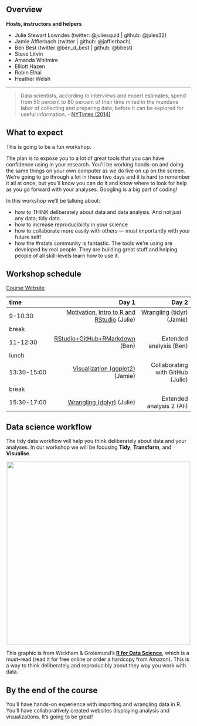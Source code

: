 <!--- 
title: "Software Carpentry Workshop at MBARI"
subtitle: "Reproducible science with R, RStudio, and GitHub" 
date: "November 30 — December 1, 2017"
output: 
  html_document
---
--->

## Overview

**Hosts, instructors and helpers**

- Julie Stewart Lowndes (twitter: @juliesquid | github: @jules32)
- Jamie Afflerbach (twitter | github: @jafflerbach)
- Ben Best (twitter @ben_d_best | github: @bbest)
- Steve Litvin
- Amanda Whitmire
- Elliott Hazen
- Robin Elhai 
- Heather Welsh

----

> Data scientists, according to interviews and expert estimates, spend from 50 percent to 80 percent of their time mired in the mundane labor of collecting and preparing data, before it can be explored for useful information. - [NYTimes (2014)](http://www.nytimes.com/2014/08/18/technology/for-big-data-scientists-hurdle-to-insights-is-janitor-work.html)

## What to expect

This is going to be a fun workshop.  

The plan is to expose you to a lot of great tools that you can have confidence using in your research. You'll be working hands-on and doing the same things on your own computer as we do live on up on the screen. We're going to go through a lot in these two days and it is hard to remember it all at once, but you'll know you can do it and know where to look for help as you go forward with your analyses. Googling is a big part of coding!  

In this workshop we'll be talking about: 

- how to THINK deliberately about data and data analysis. And not just any data; tidy data.
- how to increase reproducibility in your science
- how to collaborate more easily with others — most importantly with your future self!
- how the #rstats community is fantastic. The tools we're using are developed by real people. They are building great stuff and helping people of all skill-levels learn how to use it. 

## Workshop schedule 

[Course Website](https://jules32.github.io/2017-11-30-MBARI/)

|time       |      Day 1|      Day 2|
|:----------|----------:|----------:|
|9-10:30    |  [Motivation](https://jules32.github.io/2017-11-30-MBARI/overview/), [Intro to R and RStudio](http://ohi-science.org/data-science-training/orientation) (Julie)|  [Wrangling (tidyr)](http://ohi-science.org/data-science-training/tidyr) (Jamie)|
|break      |  | |
|11-12:30   | [RStudio+GitHub+RMarkdown](http://ohi-science.org/data-science-training/rstudio-github.html) (Ben) |  Extended analysis (Ben) |
|lunch      |  ||
|13:30-15:00 |  [Visualization (ggplot2)](http://ohi-science.org/data-science-training/viz) (Jamie)| Collaborating with GitHub (Julie) |
|break      |  |  |
|15:30-17:00 |  [Wrangling (dplyr)](http://ohi-science.org/data-science-training/dplyr) (Julie)|  Extended analysis 2 (All) |


 
<!---
- [(R)Markdown and GitHub](https://snacktavish.github.io/2017-08-17-Yosemite/markdown) (Julie) --->



## Data science workflow

The tidy data workflow will help you think deliberately about data and your analyses. In our workshop we will be focusing **Tidy**, **Transform**, and **Visualise**.

<center><img src="img/r4ds_data-science.png" width="500px"></center>


This graphic is from Wickham & Grolemund's [**R for Data Science**](http://r4ds.had.co.nz/), which is a must-read (read it for free online or order a hardcopy from Amazon). This is a way to think deliberately and reproducibly about they way you work with data. 

## By the end of the course

You'll have hands-on experience with importing and wrangling data in R. You'll have collaboratively created websites displaying analysis and visualizations. It's going to be great!  


    
